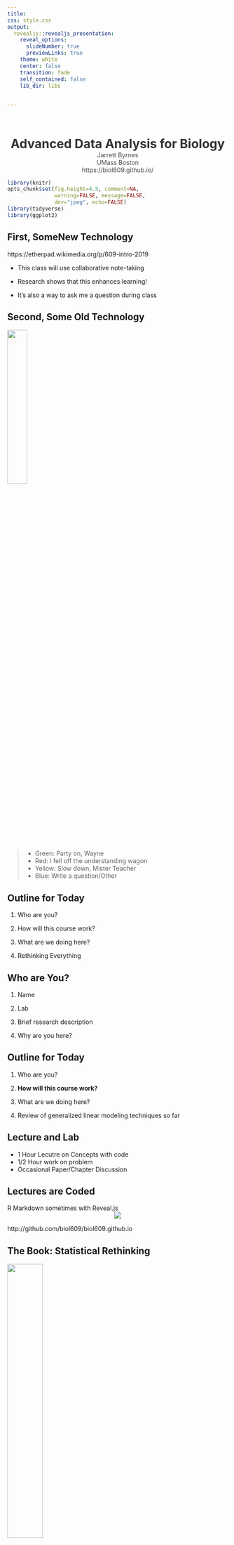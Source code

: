 ```yaml
---
title: 
css: style.css
output:
  revealjs::revealjs_presentation:
    reveal_options:
      slideNumber: true
      previewLinks: true
    theme: white
    center: false
    transition: fade
    self_contained: false
    lib_dir: libs
    

---
```


## {data-background="images/01/gorgeous-wildflowers-37110-37953-hd-wallpapers.jpg"}

<br><br><center><div style="font-size: 2em;font-weight: bold; color:black;background-color:white;opacity:0.8;"> Advanced Data Analysis for Biology</div>  
  
  
<div style="background-color:white;font-size:1em;opacity:0.8;">Jarrett Byrnes  
UMass Boston  
https://biol609.github.io/</span></center>

```r
library(knitr)
opts_chunk$set(fig.height=4.5, comment=NA, 
               warning=FALSE, message=FALSE, 
               dev="jpeg", echo=FALSE)
library(tidyverse)
library(ggplot2)
```


## First, SomeNew Technology
https://etherpad.wikimedia.org/p/609-intro-2019

- This class will use collaborative note-taking

- Research shows that this enhances learning!

- It's also a way to ask me a question during class

## Second, Some Old Technology
![](images/01/sticky-note-color-clipart.jpeg){width="30%"}

> - Green: Party on, Wayne 
> - Red: I fell off the understanding wagon  
> - Yellow: Slow down, Mister Teacher  
> - Blue: Write a question/Other


## Outline for Today
1. Who are you?  
  
2. How will this course work?   
  
3. What are we doing here?  
  
4. Rethinking Everything 

## Who are You?
1. Name  

2. Lab  

3. Brief research description  

4. Why are you here?  

## Outline for Today
1. Who are you?  
  
2. **How will this course work?**   
  
3. What are we doing here?  
  
4. Review of generalized linear modeling techniques so far 

## Lecture and Lab
 - 1 Hour Lecutre on Concepts with code
 - 1/2 Hour work on problem
 - Occasional Paper/Chapter Discussion
 

## Lectures are Coded
R Markdown sometimes with Reveal.js
&nbsp;  
<center><img src="images/01/lecture_code.jpg"></center>
http://github.com/biol609/biol609.github.io


## The Book: Statistical Rethinking
![](./images/01/book.jpg){width="40%"}

## Monthly Problem Sets
1. 2-3 Problems covering topics from the month  
  
2. We will go over them in 1/2 hour of the next class, self-graded

## Final Paper
<br><br><br>
<h3>Do your research</h3>
(but be statsy about it)

## Extra Credit 1: Be Me
- I have a few meetings this semester  
  
- Will have some guest lectures
  
- BUT - you can be that guest lecturer

## Extra Credit 2: Livin' La Vida Data Science
|                       |                       |
|-----------------------|-----------------------|
|![](images/01/nssd.jpg)|![](images/01/hadley.jpg)|

## Extra Credit 3: Data Science for Social Good
![](images/01/dssg.png)

http://www.meetup.com/Data-Science-for-Social-Good/

## Extra Credit 4: Stats Lunch
<h3>Tuesdays 12-1 in M-2-628</h3>  
  
It's mostly psychologists, so let's start interacting!

## Outline for Today
1. Who are you?  
  
2. How will this course work?   
  
3. **What are we doing here?**  
  
4. Review of generalized linear modeling techniques so far 


## Model-A-Palooza
  
**Objective 1)**	To learn how to think about your study system and research question of interest in a systematic way and match it with a realistic process-based model.

## Enter The Reverend
  
**Objective 2)**	To understand how to build and fit hierarchical/multilevel models in a likelihood and Bayesian framework.

## The Rest of Your Life

**Objective 3)**	Provide the grounding needed to effectively collaborate with statistical experts.  
  
**Objective 4)**	Allow students to gain the knowledge necessary to become life-long learners of data analysis techniques, able to incorporate new techniques into their analytic toolbelt as needed.

## Modeling So Far: General Linear Models
$$\boldsymbol{Y} = \boldsymbol{b X} + \boldsymbol{\epsilon}$$

```r
ggplot(iris, mapping=aes(y=Sepal.Width, x=Sepal.Length, color=Species)) +
  geom_point() +
  stat_smooth(method="lm") +
  theme_bw(base_size=17)
```

## Foundational Modeling Approach

1. What is your data generating process?  
  
2. What is your error generating process?

## Philosophical Approach

> - **Frequentist Inference:** Correct conclusion drawn from repeated experiments  
>     - Uses p-values and CIs as inferential engine  
\
> - **Likelihoodist/Information Theoretic Inference:** Evaluate the weight of evidence for different hypotheses  
>     - Derivative of frequentist mode of thinking  
>     - Uses model comparison (sometimes with p-values...)  
\
> - **Bayesian Inference:** Probability of belief that is constantly updated  
>     - Uses explicit statements of probability and degree of belief for inferences  



## Two Foci of the Course
  
1.  Funky Error Structures 
  
2. Bayesian Inference and the Freedom it Brings for Process-Based Models

## Heterogeneous Error Structure
![](./images/01/Fig-1-Linear-models-fi-tted-using-the-generalized-least-squares-GLS-method-corrected.png)

## Spatial Autocorrelation
![](./images/01/spatial_auto.png){width="70%"}

## Temporal Autocorrelation
![](./images/01/dfs_autocorrelation_sm.gif)

## Mixed Models
![](./images/01/repeated_measures.png)

## Mixed Models
![](./images/01/mixed_models_walken.jpg)

## Zero Inflated Models
```r
a <- rpois(300, 5)
a <- c(a, rep(0,200))
hist(a)
```

## Deep Dives into Bayes
![](./images/01/052816_bayesian-opener_free.jpg)

## Process Models
![](./images/01/process.jpg){width="80%"}

## Outline for Today
1. Who are you?  
  
2. How will this course work?  
  
3. What are we doing here?  
  
4. **Review of generalized linear modeling techniques so far **

## The General Linear Model

$$\Large \boldsymbol{Y} = \boldsymbol{\beta X} + \boldsymbol{\epsilon} $$ 
$$\Large \epsilon \sim \mathcal{N}(0,\sigma^{2})$$
  
  
-   This equation is huge. X can be anything - categorical,
    continuous, squared, sine, etc.

-   There can be straight additivity, or interactions


## General Linear Models

1.   Simple Linear Regresion  
  
2.   ANOVA

3.   ANCOVA

4.   Multiple Linear Regression

5.   MLR with Interactions

## Simple Linear Regression
$$y_{i} = \beta_{0} + \beta_{1}x_{i} + \epsilon_{i}$$ 
$$\epsilon \sim \mathcal{N}(0,\sigma^{2})$$

```r
ggplot(iris, mapping=aes(y=Sepal.Width, x=Sepal.Length)) +
  geom_point() +
  stat_smooth(method="lm") +
  theme_bw(base_size=17)
```

## Multiple Linear Regression
$$y_{i} = \beta_{0} + \sum^{k}_{j=0}\beta_{j}x_{ij} + \epsilon_{i}$$ 

```r
i_mlr <- lm(Sepal.Width ~ Sepal.Length+Petal.Width, data=iris)
par(mfrow=c(1,2))
visreg::visreg(i_mlr)
par(mfrow=c(1,1))
```

## Categorical Predictors and ANOVA
$$y_{ij} = \beta_{0} + \sum \beta_{j}x_{ij} + \epsilon_{j}, \qquad x_{i} = 0,1$$  

```r
ggplot(iris, mapping=aes(y=Sepal.Width, x=Species, fill=Species)) +
  geom_boxplot() +
  theme_bw(base_size=17)
```

## Interactions and Mixing Categorical and Continuous Predictors
```r
```


## Generalized Linear Models
$$\boldsymbol{\eta} = \boldsymbol{\beta X}$$ 
\
$$f(\boldsymbol{\hat{Y}}) = \boldsymbol{\eta}$$ \

f(y) is called the **link** function  
\
$$\boldsymbol{Y} = E(\boldsymbol{\hat{Y}}, \theta)$$ 
\
E is any distribution from the Exponential Family\
$\theta$ is an error parameter, and can be a function of Y

## GLMs: Link Functions

Basic Premise:

1.  <span>We have a linear predictor, $\eta_i = a+Bx$</span>\
    \

2.  That predictor is linked to the fitted value of $Y_i$, $\mu_i$\
    \

3.  We call this a link function, such that $g(\mu_i) = \eta_i$\

    -   For example, for a linear function, $\mu_i = \eta_i$\

    -   For an exponential function, $log(\mu_i) = \eta_i$



## Some Common Links

-   Identity: $\mu = \eta$, e.g. $\mu = a + bx$

-   Log: $log(\mu) = \eta$, e.g. $\mu = e^{a + bx}$

-   Logit: $logit(\mu) = \eta$, e.g.
    $\mu = \frac{e^{a + bx}}{1+e^{a + bx}}$

-   Inverse: $\frac{1}{\mu} = \eta$, e.g. $\mu = (a + bx)^{-1}$



## GLMs: Error

Basic Premise:

1.  <span>The error distribution is from the <span>*exponential*</span>
    family</span>

    -   e.g., Normal, Poisson, Binomial, and more.

    \
    \

2.  For these distributions, the variance is a funciton of the fitted
    value on the curve: $var(Y_i) = \theta V(\mu_i)$

    -   For a normal distribution, $var(\mu_i) = \theta*1$ as
        $V(\mu_i)=1$\

    -   For a poisson distribution, $var(\mu_i) = 1*\mu_i$ as
        $V(\mu_i)=\mu_i$



## Distributions, Canonical Links, and Dispersion

|Distribution | Canonical Link | Variance Function|
|-------------|-------------|-------------|
|Normal | identity | $\theta$|
|Poisson | log | $\mu$|
|Quasipoisson | log | $\mu\theta$|
|Binomial | logit | $\mu(1-\mu)$|
|Quasibinomial | logit | $\mu(1-\mu)\theta$|
|Negative Binomial | log | $\mu + \kappa\mu^2$|
|Gamma | inverse | $\mu^2$|
|Inverse Normal | $1/\mu^2$ | $\mu^3$|


## GLMs in Practice
```r
ggplot(iris, mapping=aes(y=Sepal.Width, x=Sepal.Length, color=Species)) +
  geom_point() +
  stat_smooth(method="glm", method.args=list(family=Gamma(link="log"))) +
  theme_bw(base_size=17)
```
